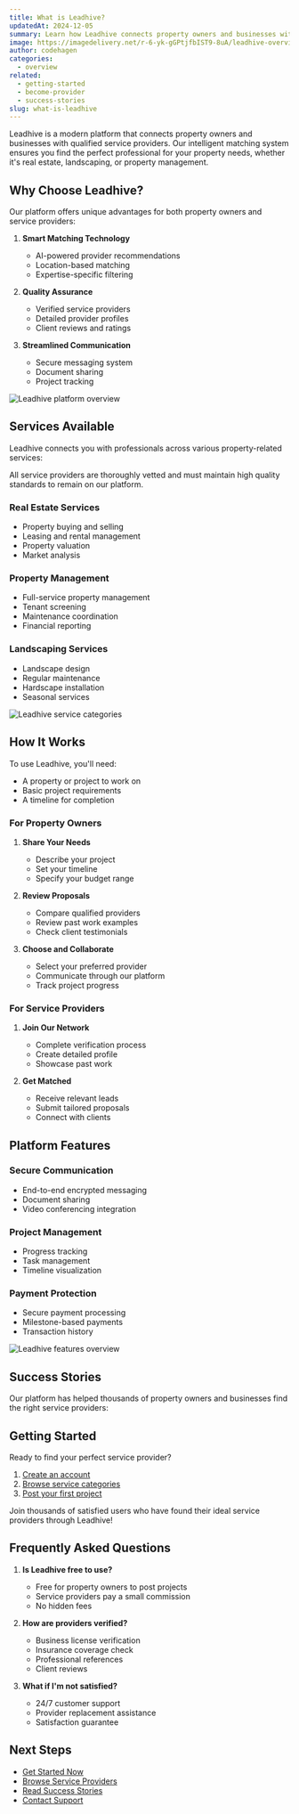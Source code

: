```yaml
---
title: What is Leadhive?
updatedAt: 2024-12-05
summary: Learn how Leadhive connects property owners and businesses with qualified service providers to streamline property-related services.
image: https://imagedelivery.net/r-6-yk-gGPtjfbIST9-8uA/leadhive-overview/public
author: codehagen
categories:
  - overview
related:
  - getting-started
  - become-provider
  - success-stories
slug: what-is-leadhive
---
```


Leadhive is a modern platform that connects property owners and businesses with qualified service providers. Our intelligent matching system ensures you find the perfect professional for your property needs, whether it's real estate, landscaping, or property management.

## Why Choose Leadhive?

Our platform offers unique advantages for both property owners and service providers:

1. **Smart Matching Technology**
   - AI-powered provider recommendations
   - Location-based matching
   - Expertise-specific filtering

2. **Quality Assurance**
   - Verified service providers
   - Detailed provider profiles
   - Client reviews and ratings

3. **Streamlined Communication**
   - Secure messaging system
   - Document sharing
   - Project tracking

<Image
  alt="Leadhive platform overview"
  src="https://imagedelivery.net/r-6-yk-gGPtjfbIST9-8uA/platform-overview/public"
  width={1200}
  height={675}
/>

## Services Available

Leadhive connects you with professionals across various property-related services:

<Note variant="info">
  All service providers are thoroughly vetted and must maintain high quality standards to remain on our platform.
</Note>

### Real Estate Services
- Property buying and selling
- Leasing and rental management
- Property valuation
- Market analysis

### Property Management
- Full-service property management
- Tenant screening
- Maintenance coordination
- Financial reporting

### Landscaping Services
- Landscape design
- Regular maintenance
- Hardscape installation
- Seasonal services

<Image
  alt="Leadhive service categories"
  src="https://imagedelivery.net/r-6-yk-gGPtjfbIST9-8uA/service-categories/public"
  width={1200}
  height={600}
/>

## How It Works

<Prerequisites>
To use Leadhive, you'll need:

- A property or project to work on
- Basic project requirements
- A timeline for completion
</Prerequisites>

### For Property Owners

1. **Share Your Needs**
   - Describe your project
   - Set your timeline
   - Specify your budget range

2. **Review Proposals**
   - Compare qualified providers
   - Review past work examples
   - Check client testimonials

3. **Choose and Collaborate**
   - Select your preferred provider
   - Communicate through our platform
   - Track project progress

### For Service Providers

1. **Join Our Network**
   - Complete verification process
   - Create detailed profile
   - Showcase past work

2. **Get Matched**
   - Receive relevant leads
   - Submit tailored proposals
   - Connect with clients

<Quote
  author="Sarah Johnson"
  title="Property Owner"
  company="Commercial Real Estate"
  text="Leadhive made finding the right property manager incredibly easy. The matching process was spot-on, and I found a great provider within days."
/>

## Platform Features

### Secure Communication
- End-to-end encrypted messaging
- Document sharing
- Video conferencing integration

### Project Management
- Progress tracking
- Task management
- Timeline visualization

### Payment Protection
- Secure payment processing
- Milestone-based payments
- Transaction history

<Image
  alt="Leadhive features overview"
  src="https://imagedelivery.net/r-6-yk-gGPtjfbIST9-8uA/features-overview/public"
  width={1200}
  height={600}
/>

## Success Stories

Our platform has helped thousands of property owners and businesses find the right service providers:

<Quote
  author="Michael Chen"
  title="CEO"
  company="Urban Development Corp"
  text="We've used Leadhive to find landscaping contractors for all our properties. The quality of providers and the efficiency of the platform is outstanding."
/>

## Getting Started

Ready to find your perfect service provider?

1. [Create an account](/)
2. [Browse service categories](/)
3. [Post your first project](/)

<Note variant="success">
  Join thousands of satisfied users who have found their ideal service providers through Leadhive!
</Note>

## Frequently Asked Questions

1. **Is Leadhive free to use?**
   - Free for property owners to post projects
   - Service providers pay a small commission
   - No hidden fees

2. **How are providers verified?**
   - Business license verification
   - Insurance coverage check
   - Professional references
   - Client reviews

3. **What if I'm not satisfied?**
   - 24/7 customer support
   - Provider replacement assistance
   - Satisfaction guarantee

## Next Steps

- [Get Started Now](/)
- [Browse Service Providers](/)
- [Read Success Stories](/)
- [Contact Support](/) 
